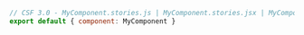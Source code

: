 ```js
// CSF 3.0 - MyComponent.stories.js | MyComponent.stories.jsx | MyComponent.stories.ts | MyComponent.stories.tsx
export default { component: MyComponent }
```